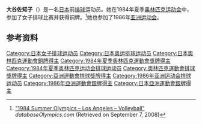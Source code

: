 {{Infobox sportsperson
| name           = 大谷佐知子
|show-medals=yes
|medaltemplates={{MedalSport | 女子[[排球|排球]]}}
{{MedalCountry | {{JPN}} }}
{{MedalCompetition|[[奥林匹克运动会|奥林匹克运动会]]}}
{{MedalBronze | [[1984年夏季奥林匹克运动会|1984年 洛杉矶]] |[[1984年夏季奧林匹克運動會排球比賽|女子团体]]}}
}}

'''大谷佐知子'''（{{bd|1965年|8月3日||}}）是一名[[日本|日本]]前[[排球|排球]]运动员。她在1984年夏季[[奥林匹克运动会|奥林匹克运动会]]中，参加了女子排球比赛并获得铜牌。<ref name=db-ol-VOL1964>[http://www.databaseolympics.com/games/gamessport.htm?g=21&sp=VOL "1984 Summer Olympics – Los Angeles – Volleyball"] {{Wayback|url=http://www.databaseolympics.com/games/gamessport.htm?g=21&sp=VOL |date=20160404075002 }} ''databaseOlympics.com'' (Retrieved on September 7, 2008)</ref>她也参加了1986年[[亚洲运动会|亚洲运动会]]。

==参考资料==
{{Reflist}}
{{DEFAULTSORT:Otani Sachiko}}
[[Category:日本女子排球运动员|Category:日本女子排球运动员]]
[[Category:日本奥运排球运动员|Category:日本奥运排球运动员]]
[[Category:日本奧林匹克運動會銅牌得主|Category:日本奧林匹克運動會銅牌得主]]
[[Category:1984年夏季奧林匹克運動會獎牌得主|Category:1984年夏季奧林匹克運動會獎牌得主]]
[[Category:1984年夏季奥林匹克运动会排球运动员|Category:1984年夏季奥林匹克运动会排球运动员]]
[[Category:奧林匹克運動會排球獎牌得主|Category:奧林匹克運動會排球獎牌得主]]
[[Category:亞洲運動會排球獎牌得主|Category:亞洲運動會排球獎牌得主]]
[[Category:1986年亚洲运动会排球运动员|Category:1986年亚洲运动会排球运动员]]
[[Category:1986年亞洲運動會銀牌得主|Category:1986年亞洲運動會銀牌得主]]
[[Category:日本亞洲運動會銀牌得主|Category:日本亞洲運動會銀牌得主]]